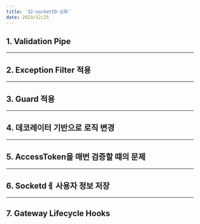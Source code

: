 ```yaml
---
title: '32-socketIO-심화'
date: 2023/12/25
---
```


## 1. Validation Pipe

---

## 2. Exception Filter 적용

---

## 3. Guard 적용

---

## 4. 데코레이터 기반으로 로직 변경

---

## 5. AccessToken을 매번 검증할 떄의 문제

---

## 6. Socketdㅔ 사용자 정보 저장

---

## 7. Gateway Lifecycle Hooks
